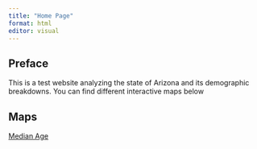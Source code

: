 ```yaml
---
title: "Home Page"
format: html
editor: visual
---
```


## Preface

This is a test website analyzing the state of Arizona and its demographic breakdowns. You can find different interactive maps below

## Maps

[Median Age](https://nmisetic.github.io/arizona_test/med_age.html)
